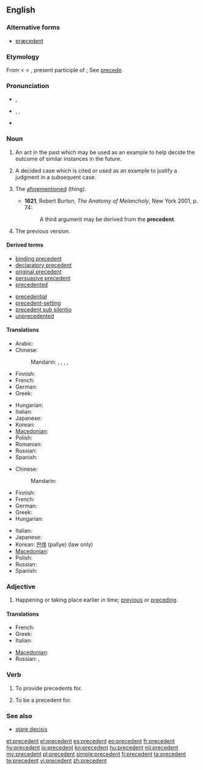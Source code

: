==English==
{{wikipedia}}

===Alternative forms===
* [[præcedent]] {{qualifier|archaic}}

===Etymology===
From {{etyl|enm}} < {{etyl|fro}} < {{etyl|la}} {{term|praecedens|praecēdēns|lang=la}}, present participle of {{term|praecedo|praecēdere|lang=la|to precede}}; See [[precede]].

===Pronunciation===
* {{a|UK|adjective}} {{IPA|/pɹiˈsiː.dənt/}}, {{SAMPA|/pr\i"si:.d@nt/}}
* {{a|UK|US|noun}} {{enPR|prĕs'ĭ-dənt}}, {{IPA|/ˈpɹɛs.ɪ.dənt/}}, {{SAMPA|/"pr\Es.I.d@nt/}}
* {{audio|en-us-precedent.ogg|Audio (US)}}

===Noun===
{{en-noun}}

# An act in the past which may be used as an example to help decide the outcome of similar instances in the future.
# {{legal}} A decided case which is cited or used as an example to justify a judgment in a subsequent case.
# {{obsolete|with definite article}} The [[aforementioned]] (thing).
#* '''1621''', Robert Burton, ''The Anatomy of Melancholy'', New York 2001, p. 74:
#*: A third argument may be derived from the '''precedent'''.
# The previous version.
{{rft|pronunciation, PoS of last two senses?}}

====Derived terms====
{{rel-top|terms derived from precedent ''(noun)''}}
* [[binding precedent]]
* [[declaratory precedent]]
* [[original precedent]]
* [[persuasive precedent]]
* [[precedented]]
{{rel-mid}}
* [[precedential]]
* [[precedent-setting]]
* [[precedent sub silentio]]
* [[unprecedented]]
{{rel-bottom}}

====Translations====
{{trans-top|past act used as example}}
* Arabic: {{t|ar|سابقة|sc=Arab}}
* Chinese:
*: Mandarin: {{t|zh|實例|sc=Hani}}, {{t|zh|实例|tr=shílì|sc=Hani}}, {{t|zh|範例|sc=Hani}}, {{t|zh|范例|tr=fànlì|sc=Hani}}, {{t|zh|事例|tr=shìlì|sc=Hani}}
* Finnish: {{t-|fi|ennakkotapaus}}
* French: {{t+|fr|précédent}}
* German: {{t|de|Präzedens|n}}
* Greek: {{t+|el|προηγούμενο|n|tr=prοigoúmeno}}
{{trans-mid}}
* Hungarian: {{t-|hu|precedens}}
* Italian: {{t+|it|precedente|m}}
* Japanese: {{t|ja|先例|tr=senrei}}
* Korean: {{t+|ko|사례|tr=sarye|sc=Hang}}
* [[Macedonian]]: {{t|mk|преседан|m|tr=presedán}}
* Polish: {{t|pl|precedens|m}}
* Romanian: {{t|ro|precedent}}
* Russian: {{t+|ru|прецедент|m|tr=pr'eced'ént}}
* Spanish: {{t-|es|precedente|m}}
{{trans-bottom}}

{{trans-top|prior judgment in law}}
* Chinese:
*: Mandarin: {{t|zh|判例|tr=pànlì|sc=Hani}}
* Finnish: {{t-|fi|ennakkotapaus}}
* French: {{t+|fr|jurisprudence}}
* German: {{t-|de|Präzedenzfall|m}}
* Greek: {{t+|el|δεδικασμένο|n|tr=dedikasméno}}
* Hungarian: {{t-|hu|precedens}}
{{trans-mid}}
* Italian: {{t+|it|precedente|m}}
* Japanese: {{t+|ja|判例|tr=hanrei}}
* Korean: [[판례]] (pallye) (law only)
* [[Macedonian]]: {{t|mk|преседан|m|tr=presedán}}
* Polish: {{t|pl|precedens|m}}
* Russian: {{t+|ru|прецедент|m|tr=pr'eced'ént}}
* Spanish: {{t-|es|precedente|m}}
{{trans-bottom}}

===Adjective===
{{en-adj|-}}

# Happening or taking place earlier in time; [[previous]] or [[preceding]].

====Translations====
{{trans-top|earlier in time}}
* French: {{t+|fr|précédent}}
* Greek: {{t|el|προηγούμενος|tr=prοigoúmenos}}
* Italian: {{t+|it|precedente}}
{{trans-mid}}
* [[Macedonian]]: {{t|mk|претходен|m|tr=préthoden}}
* Russian: {{t|ru|предшествующий|tr=pr'edšéstvujuš'ij}}, {{t|ru|предыдущий|tr=pr'edydúš'ij}}
{{trans-bottom}}

===Verb===
{{en-verb}}

# {{transitive|legal}} To provide precedents for.
# {{transitive|legal}} To be a precedent for.

===See also===
* [[stare decisis]]

[[et:precedent]]
[[el:precedent]]
[[es:precedent]]
[[eo:precedent]]
[[fr:precedent]]
[[hy:precedent]]
[[io:precedent]]
[[kn:precedent]]
[[hu:precedent]]
[[ml:precedent]]
[[my:precedent]]
[[pl:precedent]]
[[simple:precedent]]
[[fi:precedent]]
[[ta:precedent]]
[[te:precedent]]
[[vi:precedent]]
[[zh:precedent]]